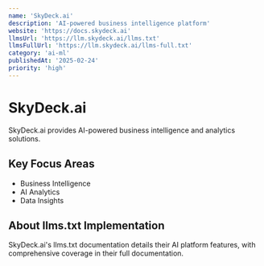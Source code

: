 ```yaml
---
name: 'SkyDeck.ai'
description: 'AI-powered business intelligence platform'
website: 'https://docs.skydeck.ai'
llmsUrl: 'https://llm.skydeck.ai/llms.txt'
llmsFullUrl: 'https://llm.skydeck.ai/llms-full.txt'
category: 'ai-ml'
publishedAt: '2025-02-24'
priority: 'high'
---
```


# SkyDeck.ai

SkyDeck.ai provides AI-powered business intelligence and analytics solutions.

## Key Focus Areas

- Business Intelligence
- AI Analytics
- Data Insights

## About llms.txt Implementation

SkyDeck.ai's llms.txt documentation details their AI platform features, with comprehensive coverage in their full documentation.
